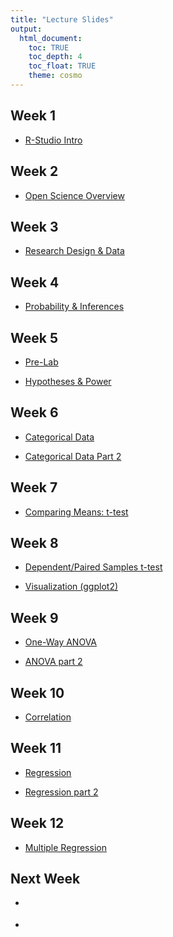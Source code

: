 ```yaml
---
title: "Lecture Slides"
output: 
  html_document:
    toc: TRUE
    toc_depth: 4
    toc_float: TRUE
    theme: cosmo
---
```


## Week 1

-   [R-Studio Intro](lectures/01_RStudio.pdf){target="_blank"}

## Week 2

-   [Open Science Overview](lectures/02_OpenScience.pdf){target="_blank"}

## Week 3

-   [Research Design & Data](lectures/03_ResearchDesign-Data.pdf){target="_blank"}

## Week 4

-   [Probability & Inferences](lectures/04_Probability-Inferencespdf){target="_blank"}

## Week 5

-   [Pre-Lab](lectures/05_Pre-Lab-speaker.html){target="_blank"}

-   [Hypotheses & Power](lectures/05_Hypothesis-Power-speaker.html){target="_blank"}

## Week 6

-   [Categorical Data](lectures/06_OneSample-speaker.html){target="_blank"}

-   [Categorical Data Part 2](lectures/06_OneSample2.html){target="_blank"}

## Week 7

-   [Comparing Means: t-test](lectures/07_ComparingMeans-speaker.html){target="_blank"}

## Week 8

-   [Dependent/Paired Samples t-test](lectures/08_ComparingMeans2.html){target="_blank"}

-   [Visualization (ggplot2)](lectures/08_Visualizations-speaker.html){target="_blank"}

## Week 9

-   [One-Way ANOVA](lectures/09_ANOVA-speaker.html){target="_blank"}

-   [ANOVA part 2](lectures/9_ANOVA2-speaker.html){target="_blank"}

## Week 10

-   [Correlation](lectures/10_Correlation-speaker.html){target="_blank"}

## Week 11

-   [Regression](lectures/11_Regression-speaker.html){target="_blank"}

-   [Regression part 2](lectures/12_Regression_pt2-speaker.html){target="_blank"}

## Week 12

-   [Multiple Regression](lectures/13_MultiRegression-speaker.html){target="_blank"}

## Next Week

-   [ ](lectures/.html){target="_blank"}

-   [ ](lectures/.html){target="_blank"}
